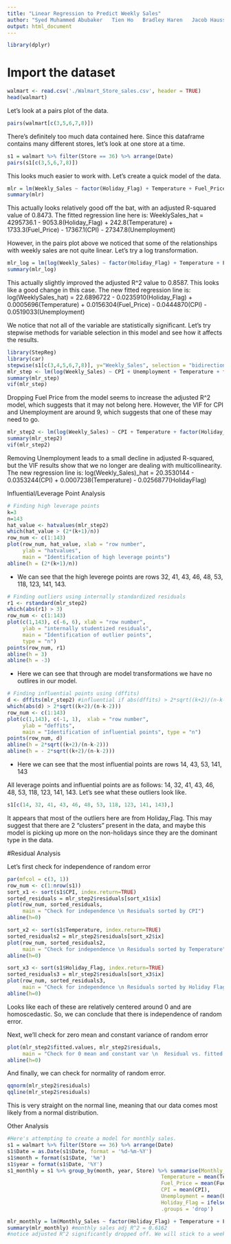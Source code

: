 ---
title: "Linear Regression to Predict Weekly Sales"
author: "Syed Muhammed Abubaker   Tien Ho   Bradley Haren   Jacob Haussler"
output: html_document
---

```{r}
library(dplyr)
```

# Import the dataset
```{r}
walmart <- read.csv('./Walmart_Store_sales.csv', header = TRUE)
head(walmart)
```

Let's look at a pairs plot of the data.
```{r}
pairs(walmart[c(3,5,6,7,8)])
```

There's definitely too much data contained here. Since this dataframe contains many different stores, let's look at one store at a time. 

```{r}
s1 = walmart %>% filter(Store == 36) %>% arrange(Date)
pairs(s1[c(3,5,6,7,8)])
```

This looks much easier to work with. Let's create a quick model of the data.

```{r}
mlr = lm(Weekly_Sales ~ factor(Holiday_Flag) + Temperature + Fuel_Price + CPI + Unemployment, data=s1)
summary(mlr)
```

This actually looks relatively good off the bat, with an adjusted R-squared value of 0.8473.
The fitted regression line here is: 
WeeklySales_hat = 4295736.1 - 9053.8(Holiday_Flag) + 242.8(Temperature) + 1733.3(Fuel_Price) - 17367.1(CPI) - 27347.8(Unemployment)

However, in the pairs plot above we noticed that some of the relationships with weekly sales are not quite linear. Let's try a log transformation.

```{r}
mlr_log = lm(log(Weekly_Sales) ~ factor(Holiday_Flag) + Temperature + Fuel_Price + CPI + Unemployment, data=s1)
summary(mlr_log)
```

This actually slightly improved the adjusted R^2 value to 0.8587. This looks like a good change in this case.
The new fitted regression line is:
log(WeeklySales_hat) = 22.6896722 - 0.0235910(Holiday_Flag) + 0.0005696(Temperature) + 0.0156304(Fuel_Price) - 0.0444870(CPI) - 0.0519033(Unemployment)

We notice that not all of the variable are statistically significant. Let's try stepwise methods for variable selection in this model and see how it affects the results.

```{r}
library(StepReg)
library(car)
stepwise(s1[c(3,4,5,6,7,8)], y="Weekly_Sales", selection = "bidirection", select = "adjRsq")
mlr_step <- lm(log(Weekly_Sales) ~ CPI + Unemployment + Temperature + factor(Holiday_Flag), data = s1)
summary(mlr_step)
vif(mlr_step)
```

Dropping Fuel Price from the model seems to increase the adjusted R^2 model, which suggests that it may not belong here. However, the VIF for CPI and Unemployment are around 9, which suggests that one of these may need to go. 

```{r}
mlr_step2 <- lm(log(Weekly_Sales) ~ CPI + Temperature + factor(Holiday_Flag), data = s1)
summary(mlr_step2)
vif(mlr_step2)
```

Removing Unemployment leads to a small decline in adjusted R-squared, but the VIF results show that we no longer are dealing with multicollinearity.
The new regression line is:
log(Weekly_Sales)_hat = 20.3530144 - 0.0353244(CPI) + 0.0007238(Temperature) - 0.0256877(HolidayFlag)


Influential/Leverage Point Analysis
```{r}
# Finding high leverage points
k=3
n=143
hat_value <- hatvalues(mlr_step2)
which(hat_value > (2*(k+1)/n))
row_num <- c(1:143)
plot(row_num, hat_value, xlab = "row number",
     ylab = "hatvalues", 
     main = "Identification of high leverage points")
abline(h = (2*(k+1)/n))
```

- We can see that the high leverege points are rows 32, 41, 43, 46, 48, 53, 118, 123, 141, 143.

```{r}
# Finding outliers using internally standardized residuals
r1 <- rstandard(mlr_step2)
which(abs(r1) > 3)
row_num <- c(1:143)
plot(c(1,143), c(-6, 6), xlab = "row number",
     ylab = "internally studentized residuals", 
     main = "Identification of outlier points",
     type = "n")
points(row_num, r1)
abline(h = 3)
abline(h = -3)
```

- Here we can see that through are model transformations we have no outlires in our model. 

```{r}
# Finding influential points using (dffits)
d <- dffits(mlr_step2) #influential if abs(dffits) > 2*sqrt((k+2)/(n-k-2))
which(abs(d) > 2*sqrt((k+2)/(n-k-2)))
row_num <- c(1:143)
plot(c(1,143), c(-1, 1),  xlab = "row number",
     ylab = "deffits", 
     main = "Identification of influential points", type = "n")
points(row_num, d)
abline(h = 2*sqrt((k+2)/(n-k-2)))
abline(h = - 2*sqrt((k+2)/(n-k-2)))

```

- Here we can see that the most influential points are rows 14, 43, 53, 141, 143

All leverage points and influential points are as follows: 14, 32, 41, 43, 46, 48, 53, 118, 123, 141, 143.
Let's see what these outliers look like.

```{r}
s1[c(14, 32, 41, 43, 46, 48, 53, 118, 123, 141, 143),]
```

It appears that most of the outliers here are from Holiday_Flag. This may suggest that there are 2 "clusters" present in the data, and maybe this model is picking up more on the non-holidays since they are the dominant type in the data.

#Residual Analysis

Let's first check for independence of random error
```{r}
par(mfcol = c(3, 1))
row_num <- c(1:nrow(s1))
sort_x1 <- sort(s1$CPI, index.return=TRUE)
sorted_residuals = mlr_step2$residuals[sort_x1$ix]
plot(row_num, sorted_residuals, 
     main = "Check for independence \n Residuals sorted by CPI")
abline(h=0)

sort_x2 <- sort(s1$Temperature, index.return=TRUE)
sorted_residuals2 = mlr_step2$residuals[sort_x2$ix]
plot(row_num, sorted_residuals2, 
     main = "Check for independence \n Residuals sorted by Temperature")
abline(h=0)

sort_x3 <- sort(s1$Holiday_Flag, index.return=TRUE)
sorted_residuals3 = mlr_step2$residuals[sort_x3$ix]
plot(row_num, sorted_residuals3, 
     main = "Check for independence \n Residuals sorted by Holiday Flag")
abline(h=0)
```

Looks like each of these are relatively centered around 0 and are homoscedastic. So, we can conclude that there is independence of random error.

Next, we'll check for zero mean and constant variance of random error
```{r}
plot(mlr_step2$fitted.values, mlr_step2$residuals, 
     main = "Check for 0 mean and constant var \n  Residual vs. fitted value")
abline(h=0)
```

And finally, we can check for normality of random error.

```{r}
qqnorm(mlr_step2$residuals)
qqline(mlr_step2$residuals)
```

This is very straight on the normal line, meaning that our data comes most likely from a normal distribution.

Other Analysis
```{r}
#Here's attempting to create a model for monthly sales.
s1 = walmart %>% filter(Store == 36) %>% arrange(Date)
s1$Date = as.Date(s1$Date, format = '%d-%m-%Y')
s1$month = format(s1$Date, '%m')
s1$year = format(s1$Date, '%Y')
s1_monthly = s1 %>% group_by(month, year, Store) %>% summarise(Monthly_Sales = sum(Weekly_Sales), 
                                                  Temperature = mean(Temperature), 
                                                  Fuel_Price = mean(Fuel_Price),
                                                  CPI = mean(CPI),
                                                  Unemployment = mean(Unemployment),
                                                  Holiday_Flag = ifelse(sum(Holiday_Flag) >= 1, 1, 0),
                                                  .groups = 'drop')

mlr_monthly = lm(Monthly_Sales ~ factor(Holiday_Flag) + Temperature + Fuel_Price + CPI + Unemployment, data=s1_monthly)
summary(mlr_monthly) #monthly sales adj R^2 = 0.6162
#notice adjusted R^2 significantly dropped off. We will stick to a weekly model.
```

